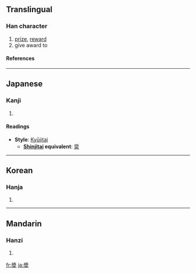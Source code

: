 {{see|奖|奨}}

==Translingual==
===Han character===
{{Han char|rn=37|rad=大|as=11|sn=14|four=|canj=女戈大 (VIK)}}
# [[prize]], [[reward]]
# give award to
====References====
{{Han ref|kx=0254.010|dkj=05997|dj=0515.240|hdz=10548.030|uh=596C|ud=22892}}
----
==Japanese==
===Kanji===
{{ja-kanji|grade=|rs=大11}}
# {{defn|Japanese}} 
====Readings====
{{ja-readings|on=[[しょう]] (shō), [[そう]] (sō)|kun=[[すすめる]] (susumeru)}}
* '''Style''': [[Kyūjitai]] 
** '''[[Shinjitai|Shinjitai]] equivalent''': [[奨]]
----
==Korean==
===Hanja===
{{ko-hanja|hangeul=장|rv=jang|mr=chang}}
# {{defn|Korean}}
----
==Mandarin==
===Hanzi===
{{cmn-hanzi|sim=奖|pin=[[jiǎng]] ([[jiang3]])|wg=chiang<sup>3</sup>}}
# {{defn|Mandarin}}

[[fr:奬]]
[[ja:奬]]